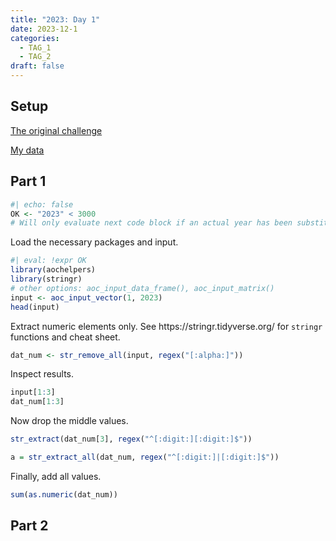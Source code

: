```yaml
---
title: "2023: Day 1"
date: 2023-12-1
categories:
  - TAG_1
  - TAG_2
draft: false
---
```


## Setup

[The original challenge](https://adventofcode.com/2023/day/1)

[My data](input){target="_blank"}

## Part 1

```r
#| echo: false
OK <- "2023" < 3000
# Will only evaluate next code block if an actual year has been substituted for the placeholder
```

Load the necessary packages and input.
```r
#| eval: !expr OK
library(aochelpers)
library(stringr)
# other options: aoc_input_data_frame(), aoc_input_matrix()
input <- aoc_input_vector(1, 2023)
head(input)
```

Extract numeric elements only. See https://stringr.tidyverse.org/ for `stringr` functions and cheat sheet.
```r
dat_num <- str_remove_all(input, regex("[:alpha:]"))
```

Inspect results.
```r
input[1:3]
dat_num[1:3]
```

Now drop the middle values.
```r
str_extract(dat_num[3], regex("^[:digit:][:digit:]$"))

a = str_extract_all(dat_num, regex("^[:digit:]|[:digit:]$"))
```


Finally, add all values.
```r
sum(as.numeric(dat_num))
```


## Part 2


